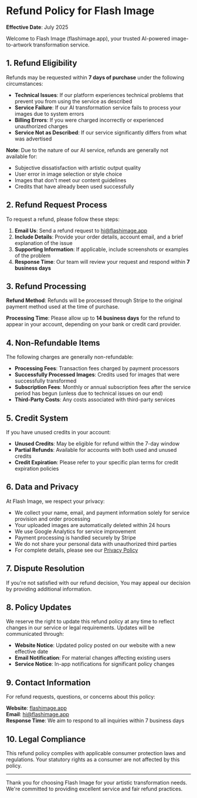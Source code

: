 # Refund Policy for Flash Image

**Effective Date**: July 2025

Welcome to Flash Image (flashimage.app), your trusted AI-powered image-to-artwork transformation service.

## 1. Refund Eligibility

Refunds may be requested within **7 days of purchase** under the following circumstances:

- **Technical Issues**: If our platform experiences technical problems that prevent you from using the service as described
- **Service Failure**: If our AI transformation service fails to process your images due to system errors
- **Billing Errors**: If you were charged incorrectly or experienced unauthorized charges
- **Service Not as Described**: If our service significantly differs from what was advertised

**Note**: Due to the nature of our AI service, refunds are generally not available for:
- Subjective dissatisfaction with artistic output quality
- User error in image selection or style choice
- Images that don't meet our content guidelines
- Credits that have already been used successfully

## 2. Refund Request Process

To request a refund, please follow these steps:

1. **Email Us**: Send a refund request to [hi@flashimage.app](mailto:hi@flashimage.app)
2. **Include Details**: Provide your order details, account email, and a brief explanation of the issue
3. **Supporting Information**: If applicable, include screenshots or examples of the problem
4. **Response Time**: Our team will review your request and respond within **7 business days**

## 3. Refund Processing

**Refund Method**: Refunds will be processed through Stripe to the original payment method used at the time of purchase.

**Processing Time**: Please allow up to **14 business days** for the refund to appear in your account, depending on your bank or credit card provider.


## 4. Non-Refundable Items

The following charges are generally non-refundable:

- **Processing Fees**: Transaction fees charged by payment processors
- **Successfully Processed Images**: Credits used for images that were successfully transformed
- **Subscription Fees**: Monthly or annual subscription fees after the service period has begun (unless due to technical issues on our end)
- **Third-Party Costs**: Any costs associated with third-party services

## 5. Credit System

If you have unused credits in your account:

- **Unused Credits**: May be eligible for refund within the 7-day window
- **Partial Refunds**: Available for accounts with both used and unused credits
- **Credit Expiration**: Please refer to your specific plan terms for credit expiration policies

## 6. Data and Privacy

At Flash Image, we respect your privacy:

- We collect your name, email, and payment information solely for service provision and order processing
- Your uploaded images are automatically deleted within 24 hours
- We use Google Analytics for service improvement
- Payment processing is handled securely by Stripe
- We do not share your personal data with unauthorized third parties
- For complete details, please see our [Privacy Policy](/privacy-policy)

## 7. Dispute Resolution

If you're not satisfied with our refund decision, You may appeal our decision by providing additional information.

## 8. Policy Updates

We reserve the right to update this refund policy at any time to reflect changes in our service or legal requirements. Updates will be communicated through:

- **Website Notice**: Updated policy posted on our website with a new effective date
- **Email Notification**: For material changes affecting existing users
- **Service Notice**: In-app notifications for significant policy changes

## 9. Contact Information

For refund requests, questions, or concerns about this policy:

**Website**: [flashimage.app](https://flashimage.app)  
**Email**: [hi@flashimage.app](mailto:hi@flashimage.app)  
**Response Time**: We aim to respond to all inquiries within 7 business days

## 10. Legal Compliance

This refund policy complies with applicable consumer protection laws and regulations. Your statutory rights as a consumer are not affected by this policy.

---

Thank you for choosing Flash Image for your artistic transformation needs. We're committed to providing excellent service and fair refund practices.